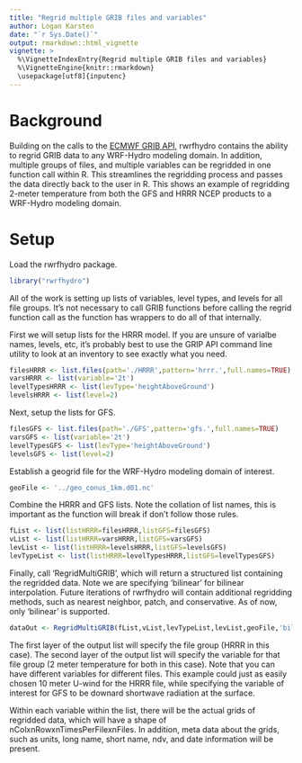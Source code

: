 ```yaml
---
title: "Regrid multiple GRIB files and variables"
author: Logan Karsten
date: "`r Sys.Date()`"
output: rmarkdown::html_vignette
vignette: >
  %\VignetteIndexEntry{Regrid multiple GRIB files and variables}
  %\VignetteEngine{knitr::rmarkdown}
  \usepackage[utf8]{inputenc}
---
```


# Background
Building on the calls to the [ECMWF GRIB API](https://software.ecmwf.int/wiki/display/GRIB/Home), rwrfhydro contains the ability to regrid GRIB data to any
WRF-Hydro modeling domain. In addition, multiple groups of files, and multiple
variables can be regridded in one function call within R. This streamlines
the regridding process and passes the data directly back to the user in
R. This shows an example of regridding 2-meter temperature from both the
GFS and HRRR NCEP products to a WRF-Hydro modeling domain.

# Setup
Load the rwrfhydro package.
```r
library("rwrfhydro")
```

All of the work is setting up lists of variables, level types, and levels
for all file groups. It's not necessary to call GRIB functions before 
calling the regrid function call as the function has wrappers to do all
of that internally. 

First we will setup lists for the HRRR model. If you are unsure of varialbe
names, levels, etc, it's probably best to use the GRIP API command line
utility to look at an inventory to see exactly what you need.
```r
filesHRRR <- list.files(path='./HRRR',pattern='hrrr.',full.names=TRUE)
varsHRRR <- list(variable='2t')
levelTypesHRRR <- list(levType='heightAboveGround')
levelsHRRR <- list(level=2)
```

Next, setup the lists for GFS.
```r
filesGFS <- list.files(path='./GFS',pattern='gfs.',full.names=TRUE)
varsGFS <- list(variable='2t')
levelTypesGFS <- list(levType='heightAboveGround')
levelsGFS <- list(level=2)
```

Establish a geogrid file for the WRF-Hydro modeling domain of interest.
```r
geoFile <- '../geo_conus_1km.d01.nc'
```

Combine the HRRR and GFS lists. Note the collation of list names, this is important
as the function will break if don't follow those rules. 
```r
fList <- list(listHRRR=filesHRRR,listGFS=filesGFS)
vList <- list(listHRRR=varsHRRR,listGFS=varsGFS)
levList <- list(listHRRR=levelsHRRR,listGFS=levelsGFS)
levTypeList <- list(listHRRR=levelTypesHRRR,listGFS=levelTypesGFS)
```

Finally, call 'RegridMultiGRIB', which will return a structured list containing 
the regridded data. Note we are specifying 'bilinear' for bilinear interpolation.
Future iterations of rwrfhydro will contain additional regridding methods, such
as nearest neighbor, patch, and conservative. As of now, only 'bilinear' is
supported.
```r
dataOut <- RegridMultiGRIB(fList,vList,levTypeList,levList,geoFile,'bilinear')
```

The first layer of the output list will specify the file group (HRRR in this case). 
The second layer of the output list will specify the variable for that
file group (2 meter temperature for both in this case). Note that you can have
different variables for different files. This example could just as easily 
chosen 10 meter U-wind for the HRRR file, while specifying the variable
of interest for GFS to be downard shortwave radiation at the surface.

Within each variable within the list, there will be the actual grids of regridded
data, which will have a shape of nColxnRowxnTimesPerFilexnFiles. In addition,
meta data about the grids, such as units, long name, short name, ndv, and 
date information will be present. 